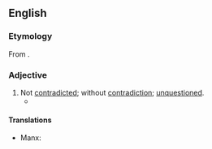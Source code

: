 ==English==

===Etymology===
From {{af|en|un-|contradicted}}.

===Adjective===
{{en-adj}}

# Not [[contradicted]]; without [[contradiction]]; [[unquestioned]].
#* {{RQ:Landon Romance|page=174|volume=III|passage="Add to these, my lady," replied the traveller, laughing, "the privilege of telling my own stories after dinner '''uncontradicted'''."}}

====Translations====
{{trans-top|not contradicted}}
* Manx: {{t|gv|neuobbit}}
{{trans-mid}}
{{trans-bottom}}
